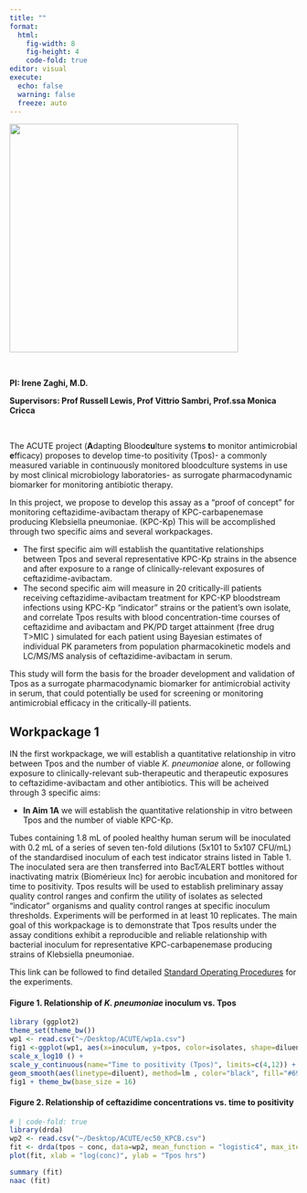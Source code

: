 ```yaml
---
title: ""
format: 
  html:
    fig-width: 8
    fig-height: 4
    code-fold: true
editor: visual
execute:
  echo: false
  warning: false
  freeze: auto
---
```


![](Acute%20project%20logo.png){fig-align="center" width="400"}

<br>

**PI: Irene Zaghi, M.D.**

**Supervisors: Prof Russell Lewis, Prof Vittrio Sambri, Prof.ssa Monica Cricca**

<br>

The ACUTE project (**A**dapting Blood**cu**lture systems **t**o monitor antimicrobial **e**fficacy) proposes to develop time-to positivity (Tpos)- a commonly measured variable in continuously monitored bloodculture systems in use by most clinical microbiology laboratories- as surrogate pharmacodynamic biomarker for monitoring antibiotic therapy.

In this project, we propose to develop this assay as a "proof of concept" for monitoring ceftazidime-avibactam therapy of KPC-carbapenemase producing Klebsiella pneumoniae. (KPC-Kp) This will be accomplished through two specific aims and several workpackages.

-   The first specific aim will establish the quantitative relationships between Tpos and several representative KPC-Kp strains in the absence and after exposure to a range of clinically-relevant exposures of ceftazidime-avibactam.
-   The second specific aim will measure in 20 critically-ill patients receiving ceftazidime-avibactam treatment for KPC-KP bloodstream infections using KPC-Kp "indicator" strains or the patient's own isolate, and correlate Tpos results with blood concentration-time courses of ceftazidime and avibactam and PK/PD target attainment (free drug T\>MIC ) simulated for each patient using Bayesian estimates of individual PK parameters from population pharmacokinetic models and LC/MS/MS analysis of ceftazidime-avibactam in serum.

This study will form the basis for the broader development and validation of Tpos as a surrogate pharmacodynamic biomarker for antimicrobial activity in serum, that could potentially be used for screening or monitoring antimicrobial efficacy in the critically-ill patients.

## Workpackage 1

IN the first workpackage, we will establish a quantitative relationship in vitro between Tpos and the number of viable *K. pneumoniae* alone, or following exposure to clinically-relevant sub-therapeutic and therapeutic exposures to ceftazidime-avibactam and other antibiotics. This will be acheived through 3 specific aims:

-   **In Aim 1A** we will establish the quantitative relationship in vitro between Tpos and the number of viable KPC-Kp.

Tubes containing 1.8 mL of pooled healthy human serum will be inoculated with 0.2 mL of a series of seven ten-fold dilutions (5x101 to 5x107 CFU/mL) of the standardised inoculum of each test indicator strains listed in Table 1. The inoculated sera are then transferred into BacT⁄ALERT bottles without inactivating matrix (Biomérieux Inc) for aerobic incubation and monitored for time to positivity. Tpos results will be used to establish preliminary assay quality control ranges and confirm the utility of isolates as selected "indicator" organisms and quality control ranges at specific inoculum thresholds. Experiments will be performed in at least 10 replicates. The main goal of this workpackage is to demonstrate that Tpos results under the assay conditions exhibit a reproducible and reliable relationship with bacterial inoculum for representative KPC-carbapenemase producing strains of Klebsiella pneumoniae.

This link can be followed to find detailed [Standard Operating Procedures](Workpackage1B_SOP.html) for the experiments.

#### Figure 1. Relationship of *K. pneumoniae* inoculum vs. Tpos

```r
library (ggplot2)
theme_set(theme_bw())
wp1 <- read.csv("~/Desktop/ACUTE/wp1a.csv")
fig1 <-ggplot(wp1, aes(x=inoculum, y=tpos, color=isolates, shape=diluent, fill=isolates)) + geom_point(size=4, alpha = 0.5) + 
scale_x_log10 () +
scale_y_continuous(name="Time to positivity (Tpos)", limits=c(4,12)) +
geom_smooth(aes(linetype=diluent), method=lm , color="black", fill="#69b3a2", se=TRUE, inherit.aes = TRUE )
fig1 + theme_bw(base_size = 16)

```

#### Figure 2. Relationship of ceftazidime concentrations vs. time to positivity

```r
# | code-fold: true
library(drda)
wp2 <- read.csv("~/Desktop/ACUTE/ec50_KPCB.csv")
fit <- drda(tpos ~ conc, data=wp2, mean_function = "logistic4", max_iter = 1000)
plot(fit, xlab = "log(conc)", ylab = "Tpos hrs")

```

```r
summary (fit)
naac (fit)

```
